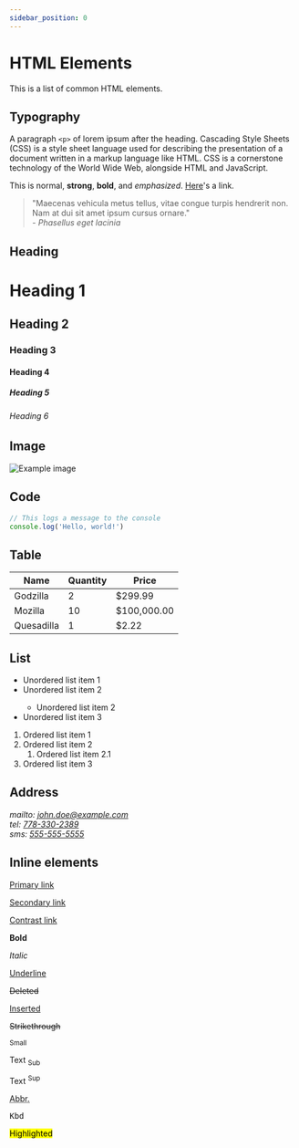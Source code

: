 ```yaml
---
sidebar_position: 0
---
```


# HTML Elements

This is a list of common HTML elements.

## Typography

<p>
  A paragraph <code>&lt;p&gt;</code> of lorem ipsum after the heading. Cascading
  Style Sheets (CSS) is a style sheet language used for describing the
  presentation of a document written in a markup language like HTML. CSS is a
  cornerstone technology of the World Wide Web, alongside HTML and JavaScript.
</p>
<p>
  This is normal, <strong>strong</strong>, <b>bold</b>, and <em>emphasized</em>. <a href="/">Here</a>'s a link.
</p>

<blockquote>
  "Maecenas vehicula metus tellus, vitae congue turpis hendrerit non. Nam at dui
  sit amet ipsum cursus ornare."
  <footer>
    <cite>- Phasellus eget lacinia</cite>
  </footer>
</blockquote>

## Heading

<h1>Heading 1</h1>

<h2>Heading 2</h2>

<h3>Heading 3</h3>

<h4>Heading 4</h4>

<h5>Heading 5</h5>

<h6>Heading 6</h6>

## Image

![Example image](/demo/paris-street-rainy-day-caillebotte-1.jpg)

## Code

```js
// This logs a message to the console
console.log('Hello, world!')
```

## Table

<table>
  <thead>
    <tr>
      <th>Name</th>
      <th>Quantity</th>
      <th>Price</th>
    </tr>
  </thead>
  <tbody>
    <tr>
      <td>Godzilla</td>
      <td>2</td>
      <td>$299.99</td>
    </tr>
    <tr>
      <td>Mozilla</td>
      <td>10</td>
      <td>$100,000.00</td>
    </tr>
    <tr>
      <td>Quesadilla</td>
      <td>1</td>
      <td>$2.22</td>
    </tr>
  </tbody>
</table>

## List

<ul>
  <li>Unordered list item 1</li>
  <li>Unordered list item 2</li>
  <ul>
    <li>Unordered list item 2</li>
  </ul>
  <li>Unordered list item 3</li>
</ul>
<ol>
  <li>Ordered list item 1</li>
  <li>Ordered list item 2
    <ol><li>Ordered list item 2.1</li></ol></li>
  <li>Ordered list item 3</li>
</ol>

## Address

<address>
  mailto: <a href="mailto:john.doe@example.com">john.doe@example.com</a><br/>
  tel: <a href="tel:778-330-2389">778-330-2389</a><br/>
  sms: <a href="sms:555-555-5555">555-555-5555</a>
</address>

## Inline elements

<div className="grid">
  <p>
    <a href="#">Primary link</a>
  </p>
  <p>
    <a href="#" className="secondary">
      Secondary link
    </a>
  </p>
  <p>
    <a href="#" className="contrast">
      Contrast link
    </a>
  </p>
</div>
<div className="grid">
  <p>
    <strong>Bold</strong>
  </p>
  <p>
    <em>Italic</em>
  </p>
  <p>
    <u>Underline</u>
  </p>
</div>
<div className="grid">
  <p>
    <del>Deleted</del>
  </p>
  <p>
    <ins>Inserted</ins>
  </p>
  <p>
    <s>Strikethrough</s>
  </p>
</div>
<div className="grid">
  <p>
    <small>Small </small>
  </p>
  <p>
    Text <sub>Sub</sub>
  </p>
  <p>
    Text <sup>Sup</sup>
  </p>
</div>
<div className="grid">
  <p>
    <abbr title="Abbreviation" data-tooltip="Abbreviation">
      Abbr.
    </abbr>
  </p>
  <p>
    <kbd>Kbd</kbd>
  </p>
  <p>
    <mark>Highlighted</mark>
  </p>
</div>
